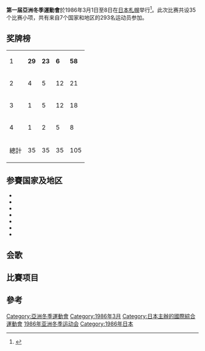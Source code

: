 {{Infobox_Asiangame |
|Name=第一届亞洲冬季運動會
|Logo=
|Size=
|Optional caption= 
|Host city= {{JPN}}[[札幌|札幌]]
|Nations participating= 7<ref>{{Cite web |url=http://www.net.pref.aomori.jp/awagoc/aomori2003/index30_2.htm |title=AWAGOC News |accessdate=2014-10-05 |archive-date=2007-09-20 |archive-url=https://web.archive.org/web/20070920230447/http://www.net.pref.aomori.jp/awagoc/aomori2003/index30_2.htm |dead-url=yes }}</ref>
|Athletes participating= 293
|Events= 35
|Opening ceremony= 1986年3月1日
|Closing ceremony= 1986年3月8日 
|Officially opened by=[[日本|日本]][[皇太子|皇太子]][[明仁|明仁]] 
|Athlete's Oath= 
|Judge's Oath= 
|Torch Lighter= 
|Stadium= [[道立真驹内公园屋内竞技场|道立真驹内公园屋内竞技场]]
|next=[[1990年亚洲冬季运动会|1990年札幌]]}}
{{Location map+|Japan|width=250|float=none}
 |alt=Location of Sapporo,Japan
 |caption=札幌在日本的位置
 |places=
  {{Location map~ | Japan  
   | label = 札幌
   | background=white
    | lat_deg = 43.06
    | lon_deg = 141.37}}
    | link=[[札幌|札幌]]
}}
'''第一届亞洲冬季運動會'''於1986年3月1日至8日在[[日本|日本]][[札幌|札幌]]举行<ref>{{Cite web |url=http://www.cpi.com.cn/cpi-e/stamp/1996/1996-2.asp |title=World of Chinese Stamps and Philatelic Items |accessdate=2014-10-05 |archive-date=2006-12-13 |archive-url=https://web.archive.org/web/20061213112051/http://www.cpi.com.cn/cpi-e/stamp/1996/1996-2.asp |dead-url=yes }}</ref>。此次比赛共设35个比赛小项，共有来自7个国家和地区的293名运动员参加。

== 奖牌榜 ==
{| {{RankedMedalTable|class=wikitable sortable|nation-width=200px}}
|- style="background:#ccccff"
|1||align=left|{{flagIOC2team|JPN|1986年亞洲冬季運動會}}||'''29'''||'''23'''||'''6'''||'''58'''
|-
|2||align=left|{{flagIOC2team|CHN|1986年亞洲冬季運動會}}||4||5||12||21
|-
|3||align=left|{{flagIOC2team|KOR|1986年亞洲冬季運動會}}||1||5||12||18
|-
|4||align=left|{{flagIOC2team|PRK|1986年亞洲冬季運動會}}||1||2||5||8
|- class="sortbottom"
!colspan=2| 總計 || 35 || 35 || 35 || 105
|}

== 参賽国家及地区 ==
*{{flagIOC2|CHN|1986年亞洲冬季運動會|63}}
*{{flagIOC2|HKG|1986年亞洲冬季運動會|4}}
*{{flagIOC2|IND|1986年亞洲冬季運動會|14}}
*{{flagIOC2|JPN|1986年亞洲冬季運動會|92}}
*{{flagIOC2|MGL|1986年亞洲冬季運動會|4}}
*{{flagIOC2|PRK|1986年亞洲冬季運動會|51}}
*{{flagIOC2|KOR|1986年亞洲冬季運動會|65}}

== 会歌 ==

== 比賽项目 ==

==參考==
{{reflist}}

{{亞洲運動會}}

[[Category:亞洲冬季運動會|Category:亞洲冬季運動會]]
[[Category:1986年3月|Category:1986年3月]]
[[Category:日本主辦的國際綜合運動會|Category:日本主辦的國際綜合運動會]]
[[Category:1986年亚洲冬季运动会|]]
[[Category:1986年日本|Category:1986年日本]]